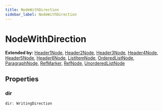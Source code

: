 ```yaml
---
title: NodeWithDirection
sidebar_label: NodeWithDirection
---
```


# NodeWithDirection

**Extended by:** [Header1Node](/api/interfaces/header1node), [Header2Node](/api/interfaces/header2node), [Header3Node](/api/interfaces/header3node), [Header4Node](/api/interfaces/header4node), [Header5Node](/api/interfaces/header5node), [Header6Node](/api/interfaces/header6node), [ListItemNode](/api/interfaces/listitemnode), [OrderedListNode](/api/interfaces/orderedlistnode), [ParagraphNode](/api/interfaces/paragraphnode), [RefMarker](/api/interfaces/refmarker), [RefNode](/api/interfaces/refnode), [UnorderedListNode](/api/interfaces/unorderedlistnode)

## Properties

### dir

```typescript
dir: WritingDirection
```

